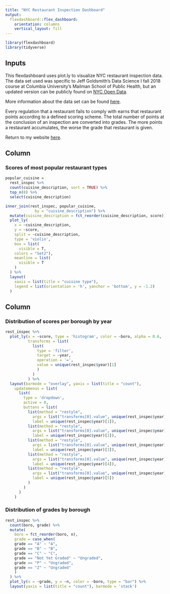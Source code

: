 ```yaml
---
title: "NYC Restaurant Inspection Dashboard"
output: 
  flexdashboard::flex_dashboard:
    orientation: columns
    vertical_layout: fill
---
```


```r
library(flexdashboard)
library(tidyverse)
```

Inputs {.sidebar}
-------------------------------------

This flexdashboard uses plot.ly to visualize NYC restaurant inspection data. The data set used was specific to Jeff Goldsmith's Data Science I fall 2018 course at Columbia University's Mailman School of Public Health, but an updated version can be publicly found on [NYC Open Data](https://dev.socrata.com/foundry/data.cityofnewyork.us/9w7m-hzhe). 

More information about the data set can be found [here](http://p8105.com/dataset_restaurant_inspections.html). 

Every regulation that a restaurant fails to comply with earns that restaurant points according to a defined scoring scheme. The total number of points at the conclusion of an inspection are converted into grades. The more points a restaurant accumulates, the worse the grade that restaurant is given.

Return to my website [here](index.html).

Column {data-width=500}
-----------------------------------------------------------------------

### Scores of most popular restaurant types

```r
popular_cuisine =
  rest_inspec %>% 
  count(cuisine_description, sort = TRUE) %>% 
  top_n(8) %>% 
  select(cuisine_description)

inner_join(rest_inspec, popular_cuisine,
             by = "cuisine_description") %>% 
  mutate(cuisine_description = fct_reorder(cuisine_description, score)) %>% 
  plot_ly(
    x = ~cuisine_description,
    y = ~score,
    split = ~cuisine_description,
    type = 'violin',
    box = list(
      visible = T,
    colors = "Set2"),
    meanline = list( 
      visible = T
    )
  ) %>% 
  layout(
    xaxis = list(title = "cuisine type"),
    legend = list(orientation = 'h', yanchor = 'bottom', y = -1.2)
  )
```

Column {data-width=500}
-----------------------------------------------------------------------

### Distribution of scores per borough by year

```r
rest_inspec %>% 
  plot_ly(x = ~score, type = 'histogram', color = ~boro, alpha = 0.6,
          transforms = list(
            list(
              type = 'filter',
              target = ~year,
              operation = '=',
              value = unique(rest_inspec$year)[1]
              )
            )
          ) %>% 
  layout(barmode = "overlay", yaxis = list(title = "count"),
    updatemenus = list(
      list(
        type = 'dropdown',
        active = 0,
        buttons = list(
          list(method = "restyle",
            args = list("transforms[0].value", unique(rest_inspec$year)[1]),
            label = unique(rest_inspec$year)[1]),
          list(method = "restyle",
            args = list("transforms[0].value", unique(rest_inspec$year)[2]),
            label = unique(rest_inspec$year)[2]),
          list(method = "restyle",
            args = list("transforms[0].value", unique(rest_inspec$year)[3]),
            label = unique(rest_inspec$year)[3]),
          list(method = "restyle",
            args = list("transforms[0].value", unique(rest_inspec$year)[4]),
            label = unique(rest_inspec$year)[4]),
          list(method = "restyle",
            args = list("transforms[0].value", unique(rest_inspec$year)[5]),
            label = unique(rest_inspec$year)[5])
          )
        )
      )
    )
```

### Distribution of grades by borough

```r
rest_inspec %>% 
  count(boro, grade) %>% 
  mutate(
    boro = fct_reorder(boro, n),
    grade = case_when(
    grade == "A" ~ "A",
    grade == "B" ~ "B",
    grade == "C" ~ "C",
    grade == "Not Yet Graded" ~ "Ungraded",
    grade == "P" ~ "Ungraded",
    grade == "Z" ~ "Ungraded"
    )
  ) %>% 
  plot_ly(x = ~grade, y = ~n, color = ~boro, type = "bar") %>% 
  layout(yaxis = list(title = "count"), barmode = 'stack')
```

